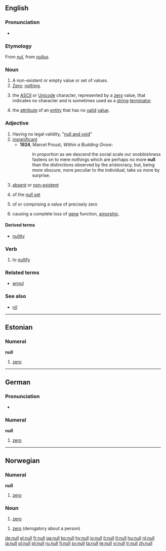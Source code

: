 {{wikipedia|dab=null}}
{{also|núll}}
==English==

===Pronunciation===
* {{rhymes|ʌl}}

===Etymology===
From {{etyl|frm}} ''[[nul]]'', from {{etyl|la}} ''[[nullus]]''.

===Noun===
{{en-noun}}

# A non-existent or empty value or set of values.
# [[Zero]]; [[nothing]].
# {{computing}} the [[ASCII]] or [[Unicode]] character, represented by a [[zero]] value, that indicates no character and is sometimes used as a [[string]] [[terminator]].
# {{computing}} the [[attribute]] of an [[entity]] that has no [[valid]] [[value]].

===Adjective===
{{en-adj}}

# Having no legal validity, "[[null and void]]"
# [[insignificant]]
#* '''1924''', Marcel Proust, ''Within a Budding Grove'':
#*: In proportion as we descend the social scale our snobbishness fastens on to mere nothings which are perhaps no more '''null''' than the distinctions observed by the aristocracy, but, being more obscure, more peculiar to the individual, take us more by surprise.
# [[absent]] or [[non-existent]]
# {{mathematics}} of the [[null set]]
# {{mathematics}} of or comprising a value of precisely zero
# {{context|genetics|of a mutation}} causing a complete loss of [[gene]] function, [[amorphic]].

====Derived terms====
* [[nullity]]

===Verb===
{{en-verb}}

# {{transitive}} to [[nullify]]

===Related terms===
* [[annul]]

===See also===
* [[nil]]

----

==Estonian==

===Numeral===
'''null'''

# {{cardinal|lang=et}} [[zero]]

----

==German==

===Pronunciation===
* {{IPA| /nʊl/|lang=de}}

===Numeral===
'''null'''

# {{cardinal|lang=de}} [[zero]]

----

==Norwegian==

===Numeral===
'''null'''

# {{cardinal|lang=no}} [[zero]]

===Noun===
{{no-noun-m1}}

# [[zero]]

{{no-noun-n4}}

# [[zero]] (derogatory about a person)

[[de:null]]
[[el:null]]
[[fr:null]]
[[ga:null]]
[[ko:null]]
[[hy:null]]
[[io:null]]
[[it:null]]
[[lt:null]]
[[hu:null]]
[[nl:null]]
[[ja:null]]
[[pl:null]]
[[pt:null]]
[[ru:null]]
[[fi:null]]
[[sv:null]]
[[ta:null]]
[[te:null]]
[[vi:null]]
[[tr:null]]
[[zh:null]]